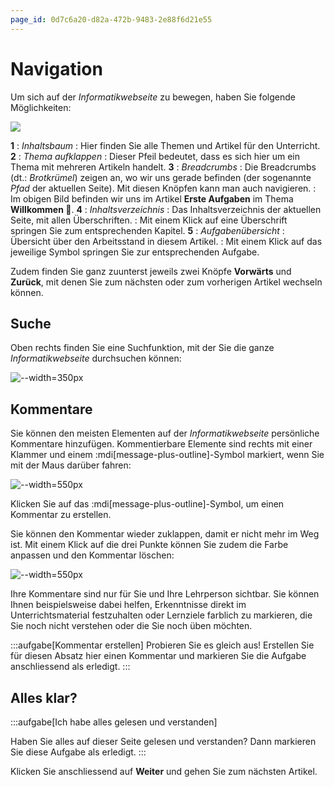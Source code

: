 ```yaml
---
page_id: 0d7c6a20-d82a-472b-9483-2e88f6d21e55
---
```


# Navigation
Um sich auf der _Informatikwebseite_ zu bewegen, haben Sie folgende Möglichkeiten:

![](img/navigation.png)

**1**
: _Inhaltsbaum_
: Hier finden Sie alle Themen und Artikel für den Unterricht.
**2**
: _Thema aufklappen_
: Dieser Pfeil bedeutet, dass es sich hier um ein Thema mit mehreren Artikeln handelt.
**3**
: _Breadcrumbs_
: Die Breadcrumbs (dt.: _Brotkrümel_) zeigen an, wo wir uns gerade befinden (der sogenannte _Pfad_ der aktuellen Seite). Mit diesen Knöpfen kann man auch navigieren.
: Im obigen Bild befinden wir uns im Artikel __Erste Aufgaben__ im Thema __Willkommen 👋__.
**4**
: _Inhaltsverzeichnis_
: Das Inhaltsverzeichnis der aktuellen Seite, mit allen Überschriften.
: Mit einem Klick auf eine Überschrift springen Sie zum entsprechenden Kapitel.
**5**
: _Aufgabenübersicht_
: Übersicht über den Arbeitsstand in diesem Artikel.
: Mit einem Klick auf das jeweilige Symbol springen Sie zur entsprechenden Aufgabe.

Zudem finden Sie ganz zuunterst jeweils zwei Knöpfe __Vorwärts__ und __Zurück__, mit denen Sie zum nächsten oder zum vorherigen Artikel wechseln können.

## Suche
Oben rechts finden Sie eine Suchfunktion, mit der Sie die ganze _Informatikwebseite_ durchsuchen können:

![--width=350px](img/search_box.jpg)

## Kommentare
Sie können den meisten Elementen auf der _Informatikwebseite_ persönliche Kommentare hinzufügen. Kommentierbare Elemente sind rechts mit einer Klammer und einem :mdi[message-plus-outline]-Symbol markiert, wenn Sie mit der Maus darüber fahren:

![--width=550px](img/commentable.png)

Klicken Sie auf das :mdi[message-plus-outline]-Symbol, um einen Kommentar zu erstellen.

Sie können den Kommentar wieder zuklappen, damit er nicht mehr im Weg ist. Mit einem Klick auf die drei Punkte können Sie zudem die Farbe anpassen und den Kommentar löschen:

![--width=550px](img/edit_comment.png)

Ihre Kommentare sind nur für Sie und Ihre Lehrperson sichtbar. Sie können Ihnen beispielsweise dabei helfen, Erkenntnisse direkt im Unterrichtsmaterial festzuhalten oder Lernziele farblich zu markieren, die Sie noch nicht verstehen oder die Sie noch üben möchten.

:::aufgabe[Kommentar erstellen]
<TaskState id="268bd1a8-4b40-4b99-83e3-9bf1fa02faf9" />
Probieren Sie es gleich aus! Erstellen Sie für diesen Absatz hier einen Kommentar und markieren Sie die Aufgabe anschliessend als erledigt.
:::

## Alles klar?
:::aufgabe[Ich habe alles gelesen und verstanden]
<TaskState id='31e0b3df-a398-4c17-954c-a25f38045b16' />

Haben Sie alles auf dieser Seite gelesen und verstanden? Dann markieren Sie diese Aufgabe als erledigt.
:::

Klicken Sie anschliessend auf __Weiter__ und gehen Sie zum nächsten Artikel.
